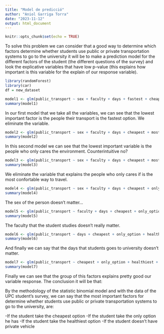 ---
title: "Model de predicció"
author: "Aniol Garriga Torra"
date: "2023-11-12"
output: html_document
---

```{r setup, include=FALSE}
knitr::opts_chunk$set(echo = TRUE)
```

To solve this problem we can consider that a good way to determine which factors determine whether students use public or private transportation systems to go to the university it will be to make a prediction model for the different factors of the student (the different questions of the survey) and look the explicative variables that have low p-value (this explains how important is this variable for the explain of our response variable).

```{r}
library(randomForest)
library(car)
df = new_dataset
```



```{r}
model1 <- glm(public_transport ~ sex + faculty + days + fastest + cheapest + most_comfortable + only_option + environment + healthiest + no_private_vehicle, data = df, family = binomial)
summary(model1)
```
In our first model that we take all the variables, we can see that the lowest important factor is the people their transport is the fastest option. We eliminate the variable.


```{r}
model2 <- glm(public_transport ~ sex + faculty + days + cheapest + most_comfortable + only_option + environment + healthiest + no_private_vehicle, data = df, family = binomial)
summary(model2)
```
In this second model we can see that the lowest important variable is the people who only cares the environment. Counterintuitive no?

```{r}
model3 <- glm(public_transport ~ sex + faculty + days + cheapest + most_comfortable + only_option + healthiest + no_private_vehicle, data = df, family = binomial)
summary(model3)
```
We eliminate the variable that explains the people who only cares if is the most confortable way to travel.

```{r}
model4 <- glm(public_transport ~ sex + faculty + days + cheapest + only_option + healthiest + no_private_vehicle, data = df, family = binomial)
summary(model4)
```
The sex of the person doesn't matter...

```{r}
model5 <- glm(public_transport ~ faculty + days + cheapest + only_option + healthiest + no_private_vehicle, data = df, family = binomial)
summary(model5)
```

The faculty that the student studies doesn't really matter.


```{r}
model6 <- glm(public_transport ~ days + cheapest + only_option + healthiest + no_private_vehicle, data = df, family = binomial)
summary(model6)
```
And finally we can say that the days that students goes to university doesn't matter.


```{r}
model7 <- glm(public_transport ~ cheapest + only_option + healthiest + no_private_vehicle, data = df, family = binomial)
summary(model7)
```
Finally we can see that the group of this factors explains pretty good our variable response. The conclusion it will be that:

By the methodology of the statistic binomial model and with the data of the UPC student's survey, we can say that the most important factors for determine whether students use public or private transportation systems to go to the university, are:

  -If the student take the cheapest option
  -If the student take the only option he has
  -If the student take the healthiest option
  -If the student doesn't have private vehicle





